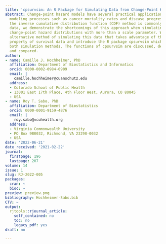 ```yaml
---
title: 'cpsurvsim: An R Package for Simulating Data from Change-Point Hazard Distributions'
abstract: Change-point hazard models have several practical applications, including
  modeling processes such as cancer mortality rates and disease progression. While
  the inverse cumulative distribution function (CDF) method is commonly used for simulating
  data, we demonstrate the shortcomings of this approach when simulating data from
  change-point hazard distributions with more than a scale parameter. We propose an
  alternative method of simulating this data that takes advantage of the memoryless
  property of survival data and introduce the R package cpsurvsim which implements
  both simulation methods. The functions of cpsurvsim are discussed, demonstrated,
  and compared.
author:
- name: Camille J. Hochheimer, PhD
  affiliation: Department of Biostatistics and Informatics
  orcid: 0000-0002-0984-0909
  email: |
    camille.hochheimer@cuanschutz.edu
  address:
  - Colorado School of Public Health
  - 13001 East 17th Place, 4th Floor West, Aurora, CO 80045
  - USA
- name: Roy T. Sabo, PhD
  affiliation: Department of Biostatistics
  orcid: 0000-0001-9159-4876
  email: |
    roy.sabo@vcuhealth.org
  address:
  - Virginia Commonwealth University
  - PO Box 980032, Richmond, VA 23298-0032
  - USA
date: '2022-06-21'
date_received: '2021-02-22'
journal:
  firstpage: 196
  lastpage: 207
volume: 14
issue: 1
slug: RJ-2022-005
packages:
  cran: ~
  bioc: ~
preview: preview.png
bibliography: Hochheimer-Sabo.bib
CTV: ~
output:
  rjtools::rjournal_article:
    self_contained: no
    toc: no
    legacy_pdf: yes
draft: no

---
```

